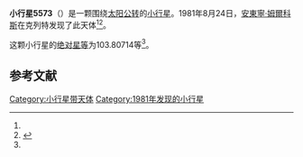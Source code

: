 {{Infobox planet
| bgcolour = #FFFFC0
| name = 5573
| symbol = 
| image = 
| caption = 
| discovery = yes
| discovery_ref = 
| discoverer = [[安東寧·姆爾科斯|安東寧·姆爾科斯]]
| discovery_site = [[克列特|克列特]] 
| discovered = 1981年8月24日
| designations = yes
| mp_name = 
| named_after = 
| alt_names = 1981 QX/ 1989 KL / A913 CG
| mp_category = [[主带小行星|主带小行星]]
| orbit_ref = <ref name="a">[http://ssd.jpl.nasa.gov/sbdb.cgi?sstr=5573 5573] {{Wayback|url=http://ssd.jpl.nasa.gov/sbdb.cgi?sstr=5573 |date=20110609191134 }}，小行星數據庫瀏覽器（JPL Small-Body Database Browser）－[[美国国家航空航天局|美国国家航空航天局]]喷气推进实验室</ref>
| epoch = 2456400.5 (2013年4月18日更新)
| aphelion = {{convert|3.3433029|AU|km|3|abbr=on|lk=out}}
| perihelion = {{convert|1.8391655|AU|km|3|abbr=on}}
| semimajor = {{convert|2.5912342|AU|km|3|abbr=on}}
| eccentricity = 0.2902357
| period = 1523.556082 [[日|日]]<br />4.17[[儒略年|儒略年]]
| avg_speed = 
| inclination = 11.20584
| asc_node = 178.35294
| mean_anomaly = 
| arg_peri = 103.80714
| satellites = 
| physical_characteristics = yes
| dimensions = 
| mass = 
| density = 
| surface_grav = 
| escape_velocity = 
| sidereal_day = 
| axial_tilt = 
| pole_ecliptic_lat = 
| pole_ecliptic_lon = 
| albedo = 
| temperatures= 
| temp_name1 = 
| mean_temp_1 = 
| max_temp_1 = 
| temp_name2 = 
| max_temp_2 = 
| spectral_type = 
| abs_magnitude = 103.80714
}}

'''小行星5573'''（{{lang-en|5573}}）是一颗围绕[[太阳|太阳]][[公转|公转]]的[[小行星|小行星]]。1981年8月24日，[[安東寧·姆爾科斯|安東寧·姆爾科斯]]在克列特发现了此天体<ref name="a" /><ref>{{cite news|title=小行星列表|url=http://cfa-www.harvard.edu/iau/lists/NumberedMPs.txt|accessdate=2013-07-08|newspaper=哈佛大学|archive-date=2008-05-17|archive-url=https://web.archive.org/web/20080517010638/http://cfa-www.harvard.edu/iau/lists/NumberedMPs.txt|dead-url=no}}</ref>。

这颗小行星的[[绝对星等|绝对星等]]为103.80714等<ref name="a" />。

==参考文献==
{{reflist}}
{{Minor Planet Number|[[小行星5572|小行星5572]]|[[小行星5574|小行星5574]]}}

{{小天体}}

[[Category:小行星带天体|Category:小行星带天体]]
[[Category:1981年发现的小行星|Category:1981年发现的小行星]]

{{asteroid-stub}}